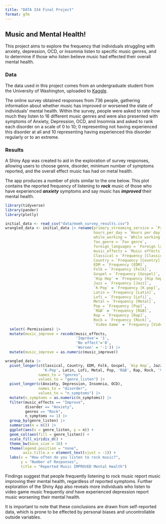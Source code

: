 ```yaml
---
title: "DATA 334 Final Project"
format: gfm
---
```


## **Music and Mental Health!**

This project aims to explore the frequency that individuals struggling with anxiety, depression, OCD, or insomnia listen to specific music genres, and to determine if those who listen believe music had effected their overall mental health.

### Data

The data used in this project comes from an undergraduate student from the University of Washington, uploaded to [Kaggle](https://www.kaggle.com/datasets/catherinerasgaitis/mxmh-survey-results?resource=download).

The online survey obtained responses from 736 people, gathering information about whether music has improved or worsened the state of individuals’ mental health. Within the survey, people were asked to rate how much they listen to 16 different music genres and were also presented with symptoms of Anxiety, Depression, OCD, and Insomnia and asked to rank each disorder on a scale of 0 to 10; 0 representing not having experienced this disorder at all and 10 representing having experienced this disorder regularly or to an extreme.

### Results

A Shiny App was created to aid in the exploration of survey responses, allowing users to choose genre, disorder, minimum number of symptoms reported, and the overall effect music has had on metal health.

The app produces a number of plots similar to the one below. This plot contains the reported frequency of listening to ***rock*** music of those who have experienced ***anxiety*** symptoms and say music has ***improved*** their mental health.

```r
library(tidyverse)
library(pander)
library(plotly)

initial_data <- read_csv("data/mxmh_survey_results.csv")
wrangled_data <- initial_data |> rename(primary_streaming_service = `Primary streaming service`,
                                        hours_per_day = `Hours per day`,
                                        while_working = `While working`,
                                        fav_genre = `Fav genre`,
                                        foreign_languages = `Foreign languages`,
                                        music_effects = `Music effects`,
                                        Classical = `Frequency [Classical]`,
                                        Country = `Frequency [Country]`,
                                        EDM = `Frequency [EDM]`,
                                        Folk = `Frequency [Folk]`,
                                        Gospel = `Frequency [Gospel]`,
                                        `Hip Hop` = `Frequency [Hip hop]`,
                                        Jazz = `Frequency [Jazz]`,
                                        `K-Pop` = `Frequency [K pop]`,
                                        Latin = `Frequency [Latin]`,
                                        Lofi = `Frequency [Lofi]`,
                                        Metal = `Frequency [Metal]`,
                                        Pop = `Frequency [Pop]`,
                                        `R&B` = `Frequency [R&B]`,
                                        Rap = `Frequency [Rap]`,
                                        Rock = `Frequency [Rock]`,
                                        `Video Game` = `Frequency [Video game music]`) |>
  select(-Permissions) |> 
  mutate(music_improve = recode(music_effects, 
                                'Improve'= '1', 
                                'No effect'='0', 
                                'Worsen' = '-1')) |>
  mutate(music_improve = as.numeric(music_improve))
```

```r
wrangled_data |> 
  pivot_longer(c(Classical, Country, EDM, Folk, Gospel, `Hip Hop`, Jazz, 
                 'K-Pop', Latin, Lofi, Metal, Pop, 'R&B', Rap, Rock, 'Video Game'),
               names_to = "genres", 
               values_to = "genre_listen") |>
  pivot_longer(c(Anxiety, Depression, Insomnia, OCD), 
               names_to = "disorder", 
               values_to = "n_symptoms") |>
  mutate(n_symptoms = as.numeric(n_symptoms)) |>
  filter(music_effects == "Improve",
         disorder == "Anxiety",
         genres == "Rock",
         n_symptoms >= 1) |>
  group_by(genre_listen) |>
  summarise(n = n()) |>
  ggplot(aes(x = genre_listen, y = n)) +
  geom_col(aes(fill = genre_listen)) +
  scale_fill_viridis_d() +
  theme_bw(base_size = 16) +
  theme(legend.position = "none",
        axis.title.x = element_text(vjust = -1)) +
  labs(x = "How often do you listen to rock music?",
       y = "Number of Responses",
       title = "Reported Music IMPROVED Mental Health")
```

Findings suggest that people frequently listening to rock music report music improving their mental health, regardless of reported symptoms. Further exploration of the Shiny App also reveals more individuals who listen to video game music frequently *and* have experienced depression report music worsening their mental health.

It is important to note that these conclusions are drawn from self-reported data, which is prone to be effected by personal biases and uncontrollable outside variables.
